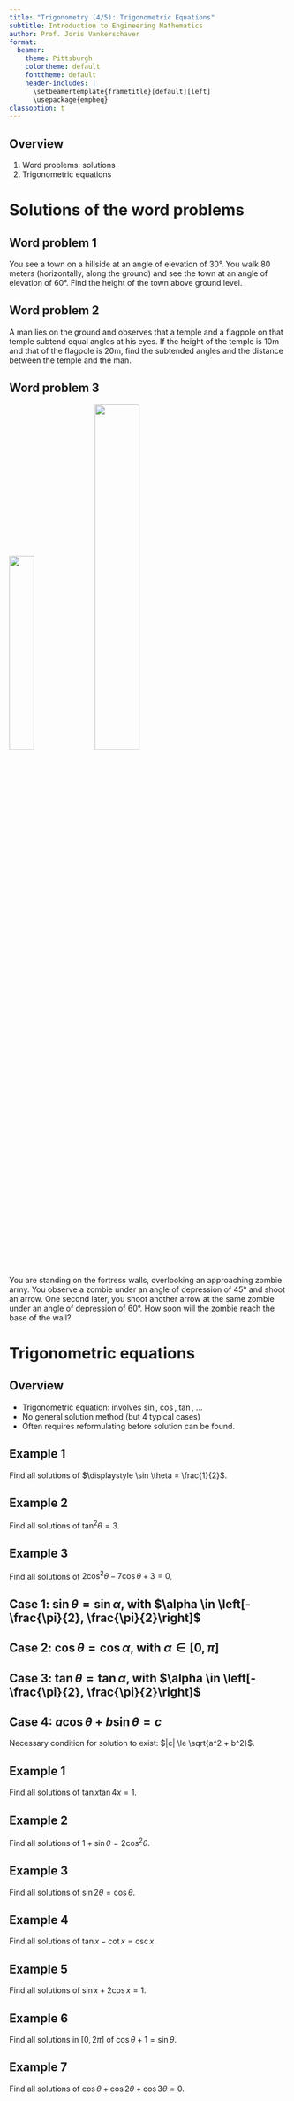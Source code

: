 ```yaml
---
title: "Trigonometry (4/5): Trigonometric Equations"
subtitle: Introduction to Engineering Mathematics
author: Prof. Joris Vankerschaver
format:
  beamer:
    theme: Pittsburgh
    colortheme: default
    fonttheme: default
    header-includes: |
      \setbeamertemplate{frametitle}[default][left]
      \usepackage{empheq}
classoption: t
---
```


## Overview

1. Word problems: solutions
2. Trigonometric equations

# Solutions of the word problems

## Word problem 1 {.smaller}

You see a town on a hillside at an angle of elevation of 30°. You walk 80 meters (horizontally, along the ground) and see the town at an angle of elevation of 60°. Find the height of the town above ground level.

##

## Word problem 2 {.smaller}

A man lies on the ground and observes that a temple and a flagpole on that temple subtend equal angles at his eyes. If the height of the temple is 10m and that of the flagpole is 20m, find the subtended angles and the distance between the temple and the man.

##

## Word problem 3 {.smaller}

![](./images/01-trigonometry/crown-prince.png){width="30%"}
![](./images/01-trigonometry/ashin-cropped.png){width="40%"}

You are standing on the fortress walls, overlooking an approaching zombie army. You observe a zombie under an angle of depression of 45° and shoot an arrow. One second later, you shoot another arrow at the same zombie under an angle of depression of 60°. How soon will the zombie reach the base of the wall?

##

# Trigonometric equations

## Overview

- Trigonometric equation: involves $\sin$, $\cos$, $\tan$, ...
- No general solution method (but 4 typical cases)
- Often requires reformulating before solution can be found.

## Example 1

Find all solutions of $\displaystyle \sin \theta = \frac{1}{2}$.

## Example 2

Find all solutions of $\displaystyle \tan^2 \theta = 3$.

## Example 3

Find all solutions of $2 \cos^2\theta - 7 \cos \theta + 3 = 0$.

## Case 1: $\sin \theta = \sin \alpha$, with $\alpha \in \left[-\frac{\pi}{2}, \frac{\pi}{2}\right]$

\begin{empheq}[box=\fbox]{equation*}
    \theta = (-1)^k \alpha + k\pi, \quad k \in \mathbb{Z}
\end{empheq}

##

## Case 2: $\cos \theta = \cos \alpha$, with $\alpha \in [0, \pi]$

\begin{empheq}[box=\fbox]{equation*}
    \theta = \pm \alpha + 2k\pi, \quad k \in \mathbb{Z}
\end{empheq}

##

## Case 3: $\tan \theta = \tan \alpha$, with $\alpha \in \left[-\frac{\pi}{2}, \frac{\pi}{2}\right]$

\begin{empheq}[box=\fbox]{equation*}
    \theta = \alpha + k\pi, \quad k \in \mathbb{Z}
\end{empheq}

##

## Case 4: $a \cos \theta + b \sin \theta = c$

Necessary condition for solution to exist: $|c| \le \sqrt{a^2 + b^2}$.

\begin{empheq}[box=\fbox]{equation*}
    \theta = \alpha \pm \beta + 2k\pi, \quad k \in \mathbb{Z}
\end{empheq}

##

## Example 1

Find all solutions of $\tan x \tan 4x = 1$.

## Example 2

Find all solutions of $1 + \sin \theta = 2 \cos^2 \theta$.

## Example 3

Find all solutions of $\sin 2\theta = \cos \theta$.

## Example 4

Find all solutions of $\tan x - \cot x = \csc x$.

## Example 5

Find all solutions of $\sin x + 2 \cos x = 1$.

## Example 6

Find all solutions in $[0, 2\pi]$ of $\cos \theta + 1 = \sin \theta$.

## Example 7

Find all solutions of $\cos \theta + \cos 2 \theta + \cos 3 \theta = 0$.

